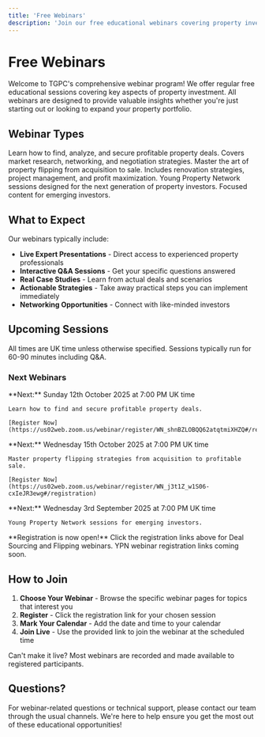 ```yaml
---
title: 'Free Webinars'
description: 'Join our free educational webinars covering property investment strategies.'
---
```


# Free Webinars

Welcome to TGPC's comprehensive webinar program! We offer regular free educational sessions covering key aspects of property investment. All webinars are designed to provide valuable insights whether you're just starting out or looking to expand your property portfolio.

## Webinar Types

<CardGroup cols={3}>
  <Card title="Deal Sourcing Webinars" icon="search" href="./deal-sourcing">
    Learn how to find, analyze, and secure profitable property deals. Covers market research, networking, and negotiation strategies.
  </Card>
  
  <Card title="Flipping Webinars" icon="home" href="./flipping">
    Master the art of property flipping from acquisition to sale. Includes renovation strategies, project management, and profit maximization.
  </Card>
  
  <Card title="YPN Webinars" icon="users" href="./ypn-webinars">
    Young Property Network sessions designed for the next generation of property investors. Focused content for emerging investors.
  </Card>
</CardGroup>

## What to Expect

Our webinars typically include:

- **Live Expert Presentations** - Direct access to experienced property professionals
- **Interactive Q&A Sessions** - Get your specific questions answered
- **Real Case Studies** - Learn from actual deals and scenarios
- **Actionable Strategies** - Take away practical steps you can implement immediately
- **Networking Opportunities** - Connect with like-minded investors

## Upcoming Sessions

<Note>
  All times are UK time unless otherwise specified. Sessions typically run for 60-90 minutes including Q&A.
</Note>

### Next Webinars

<CardGroup cols={3}>
  <Card title="Deal Sourcing Webinar" icon="search" href="./deal-sourcing">
    **Next:** Sunday 12th October 2025 at 7:00 PM UK time
    
    Learn how to find and secure profitable property deals.
    
    [Register Now](https://us02web.zoom.us/webinar/register/WN_shnBZLOBQQ62atqtmiXHZQ#/registration)
  </Card>
  
  <Card title="Flipping Webinar" icon="home" href="./flipping">
    **Next:** Wednesday 15th October 2025 at 7:00 PM UK time
    
    Master property flipping strategies from acquisition to profitable sale.
    
    [Register Now](https://us02web.zoom.us/webinar/register/WN_j3t1Z_w1S06-cxIeJR3ewg#/registration)
  </Card>
  
  <Card title="YPN Webinar" icon="users" href="./ypn-webinars">
    **Next:** Wednesday 3rd September 2025 at 7:00 PM UK time
    
    Young Property Network sessions for emerging investors.
  </Card>
</CardGroup>

<Note>
  **Registration is now open!** Click the registration links above for Deal Sourcing and Flipping webinars. YPN webinar registration links coming soon.
</Note>

## How to Join

1. **Choose Your Webinar** - Browse the specific webinar pages for topics that interest you
2. **Register** - Click the registration link for your chosen session
3. **Mark Your Calendar** - Add the date and time to your calendar
4. **Join Live** - Use the provided link to join the webinar at the scheduled time

<Tip>
  Can't make it live? Most webinars are recorded and made available to registered participants.
</Tip>

## Questions?

For webinar-related questions or technical support, please contact our team through the usual channels. We're here to help ensure you get the most out of these educational opportunities!
